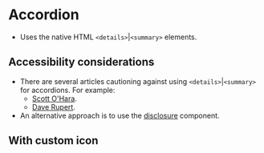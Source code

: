 
# Accordion
- Uses the native HTML `<details>`|`<summary>` elements.

## Accessibility considerations
- There are several articles cautioning against using `<details>`|`<summary>` for accordions. For example:
    - [Scott O'Hara](https://www.scottohara.me//blog/2022/09/12/details-summary.html).
    - [Dave Rupert](https://daverupert.com/2019/12/why-details-is-not-an-accordion/).
- An alternative approach is to use the [disclosure](/story/components-disclosure--disclosure) component.

<Preview>
    <Story id="components-accordion--accordion" />
</Preview>

## With custom icon

<Preview>
    <Story id="components-accordion--accordion-custom-icon" />
</Preview>

